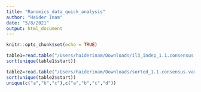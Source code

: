 ```yaml
---
title: "Ranomics_data_quick_analysis"
author: "Haider Inam"
date: "5/8/2021"
output: html_document
---
```


```r
knitr::opts_chunk$set(echo = TRUE)
```

```r
table1=read.table("/Users/haiderinam/Downloads/il3_indep_1.1.consensus.variant-calls.mut.tsv",header = T,stringsAsFactors = F)
sort(unique(table1$start))

table2=read.table("/Users/haiderinam/Downloads/sorted_1.1.consensus.variant-calls.tsv",header = T,stringsAsFactors = F)
sort(unique(table2$start))
unique(c("a","b","c"),c("a","b","c","d"))
```

